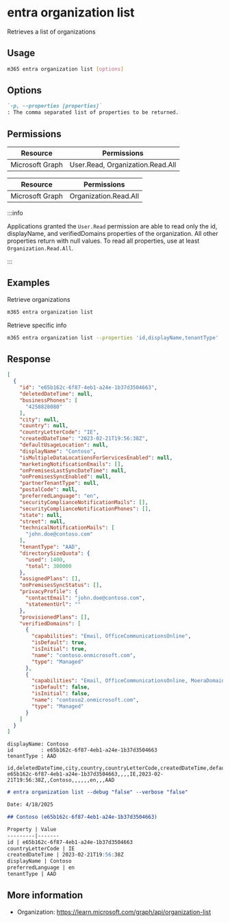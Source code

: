 
# entra organization list

Retrieves a list of organizations

## Usage

```sh
m365 entra organization list [options]
```

## Options

```md definition-list
`-p, --properties [properties]`
: The comma separated list of properties to be returned.
```

<Global />

## Permissions

<Tabs>
  <TabItem value="Delegated">

  | Resource        | Permissions                      |
  |-----------------|----------------------------------|
  | Microsoft Graph | User.Read, Organization.Read.All |

  </TabItem>
  <TabItem value="Application">

  | Resource        | Permissions                |
  |-----------------|----------------------------|
  | Microsoft Graph | Organization.Read.All      |

  </TabItem>
</Tabs>

:::info

Applications granted the `User.Read` permission are able to read only the id, displayName, and verifiedDomains properties of the organization. 
All other properties return with null values. To read all properties, use at least `Organization.Read.All`.

:::

## Examples

Retrieve organizations

```sh
m365 entra organization list
```

Retrieve specific info

```sh
m365 entra organization list --properties 'id,displayName,tenantType'
```

## Response

<Tabs>
  <TabItem value="JSON">

  ```json
  [
    {
      "id": "e65b162c-6f87-4eb1-a24e-1b37d3504663",
      "deletedDateTime": null,
      "businessPhones": [
        "4258828080"
      ],
      "city": null,
      "country": null,
      "countryLetterCode": "IE",
      "createdDateTime": "2023-02-21T19:56:38Z",
      "defaultUsageLocation": null,
      "displayName": "Contoso",
      "isMultipleDataLocationsForServicesEnabled": null,
      "marketingNotificationEmails": [],
      "onPremisesLastSyncDateTime": null,
      "onPremisesSyncEnabled": null,
      "partnerTenantType": null,
      "postalCode": null,
      "preferredLanguage": "en",
      "securityComplianceNotificationMails": [],
      "securityComplianceNotificationPhones": [],
      "state": null,
      "street": null,
      "technicalNotificationMails": [
        "john.doe@contoso.com"
      ],
      "tenantType": "AAD",
      "directorySizeQuota": {
        "used": 1400,
        "total": 300000
      },
      "assignedPlans": [],
      "onPremisesSyncStatus": [],
      "privacyProfile": {
        "contactEmail": "john.doe@contoso.com",
        "statementUrl": ""
      },
      "provisionedPlans": [],
      "verifiedDomains": [
        {
          "capabilities": "Email, OfficeCommunicationsOnline",
          "isDefault": true,
          "isInitial": true,
          "name": "contoso.onmicrosoft.com",
          "type": "Managed"
        },
        {
          "capabilities": "Email, OfficeCommunicationsOnline, MoeraDomain",
          "isDefault": false,
          "isInitial": false,
          "name": "contoso2.onmicrosoft.com",
          "type": "Managed"
        }
      ]
    }
  ]
  ```

  </TabItem>
  <TabItem value="Text">

  ```text
  displayName: Contoso
  id         : e65b162c-6f87-4eb1-a24e-1b37d3504663
  tenantType : AAD
  ```

  </TabItem>
  <TabItem value="CSV">

  ```csv
  id,deletedDateTime,city,country,countryLetterCode,createdDateTime,defaultUsageLocation,displayName,isMultipleDataLocationsForServicesEnabled,onPremisesLastSyncDateTime,onPremisesSyncEnabled,partnerTenantType,postalCode,preferredLanguage,state,street,tenantType
  e65b162c-6f87-4eb1-a24e-1b37d3504663,,,,IE,2023-02-21T19:56:38Z,,Contoso,,,,,,en,,,AAD
  ```

  </TabItem>
  <TabItem value="Markdown">

  ```md
  # entra organization list --debug "false" --verbose "false"

  Date: 4/18/2025

  ## Contoso (e65b162c-6f87-4eb1-a24e-1b37d3504663)

  Property | Value
  ---------|-------
  id | e65b162c-6f87-4eb1-a24e-1b37d3504663
  countryLetterCode | IE
  createdDateTime | 2023-02-21T19:56:38Z
  displayName | Contoso
  preferredLanguage | en
  tenantType | AAD
  ```

  </TabItem>
</Tabs>

## More information

- Organization: https://learn.microsoft.com/graph/api/organization-list
